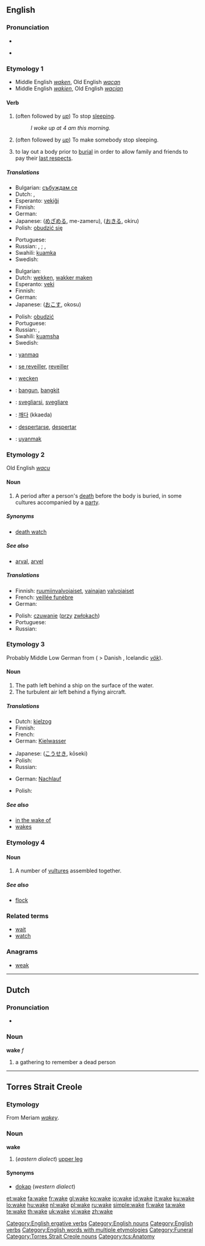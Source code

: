 ==English==

===Pronunciation===
* {{IPA|/'weɪk/}}
* {{audio|en-us-wake.ogg|Audio (US)}}
*: {{rhymes|eɪk}}

===Etymology 1===
* Middle English ''[[waken]]'', Old English ''[[wacan]]''
* Middle English ''[[wakien]]'', Old English ''[[wacian]]''

====Verb====
{{en-verb|wakes|waking|'''[[woke]] '''or''' [[waked]]'''|'''[[woken]] '''or''' [[waked]]'''}}

# {{intransitive}} (often followed by ''[[up]]'') To stop [[sleep]]ing.
#: ''I woke up at 4 am this morning.''
# {{transitive}} (often followed by ''[[up]]'') To make somebody stop sleeping.
# to lay out a body prior to [[burial]] in order to allow family and friends to pay their [[last respects]].

=====Translations=====
{{trans-top|to stop sleeping}}
* Bulgarian: [[събуждам се]]
* Dutch: {{t+|nl|ontwaken}}, {{t-|nl|wakker worden}}
* Esperanto: [[vekiĝi]]
* Finnish: {{t-|fi|herätä}}
* German: {{t+|de|aufwachen}}
* Japanese: {{Jpan|[[目覚める]]}} ([[めざめる]], me-zameru), {{Jpan|[[起きる]]}} ([[おきる]], okiru)
* Polish: [[obudzić się]]
{{trans-mid}}
* Portuguese: {{t+|pt|acordar}}
* Russian: {{t|ru|просыпаться|sc=Cyrl|tr=prosypát's'a}} {{impf}}, {{t|ru|проснуться|sc=Cyrl|tr=prosnút's'a}} {{pf}}; {{t|ru|пробуждаться|sc=Cyrl|tr=probuždát's'a}} {{impf}}, {{t|ru|пробудиться|sc=Cyrl|tr=probudít's'a}} {{pf}}
* Swahili: [[kuamka]]
* Swedish: {{t+|sv|vakna}}
{{trans-bottom}}

{{trans-top|to make somebody stop sleeping}}
* Bulgarian: {{t+|bg|събуждам|sc=Cyrl}}
* Dutch: [[wekken]], [[wakker maken]]
* Esperanto: [[veki]]
* Finnish: {{t+|fi|herättää}}
* German: {{t-|de|aufwecken}}
* Japanese: {{Jpan|[[起こす]]}} ([[おこす]], okosu)
{{trans-mid}}
* Polish: [[obudzić]]
* Portuguese: {{t+|pt|acordar}}
* Russian: {{t|ru|будить|sc=Cyrl|tr=budít'}} {{impf}}, {{t|ru|разбудить|sc=Cyrl|tr=razbudít'}} {{pf}}
* Swahili: [[kuamsha]]
* Swedish: {{t+|sv|väcka}}
{{trans-bottom}}

{{checktrans-top}}
* {{ttbc|Crimean Tatar}}: [[yanmaq]]
* {{ttbc|French}}: [[se reveiller]], [[reveiller]]
* {{ttbc|German}}: [[wecken]]
* {{ttbc|Indonesian}}: [[bangun]], [[bangkit]]
{{trans-mid}}
* {{ttbc|Italian}}: [[svegliarsi]], [[svegliare]]
* {{ttbc|Korean}}: [[깨다]] (kkaeda)
* {{ttbc|Spanish}}: [[despertarse]], [[despertar]]
* {{ttbc|Turkish}}: [[uyanmak]]
{{trans-bottom}}

===Etymology 2===
Old English ''[[wacu]]''

====Noun====
{{en-noun}}

# A period after a person's [[death]] before the body is buried, in some cultures accompanied by a [[party]].

=====Synonyms=====
* [[death watch]]

=====See also=====
* [[arval]], [[arvel]]

=====Translations=====
{{trans-top|period after death}}
* Finnish: [[ruumiinvalvojaiset]], [[vainajan]] [[valvojaiset]]
* French: [[veillée funèbre]]
* German: {{t+|de|Totenwache|f}}
{{trans-mid}}
* Polish: [[czuwanie]] ([[przy]] [[zwłoki|zwłokach]]) {{n}}
* Portuguese: {{t+|pt|velório|m}}
* Russian: {{t|ru|поминки|f|p|sc=Cyrl|tr=pomínki}}
{{trans-bottom}}

===Etymology 3===
Probably Middle Low German from {{etyl|non}} {{term|vǫk||a hole in the ice}} ( > Danish {{term|våge}}, Icelandic ''[[vök]]'').

====Noun====
{{en-noun}}

# The path left behind a ship on the surface of the water.
# The turbulent air left behind a flying aircraft.

=====Translations=====
{{trans-top|path left behind a ship on the surface of the water}}
* Dutch: [[kielzog]] {{n}}
* Finnish: {{t-|fi|vanavesi}}
* French: {{t+|fr|sillage|m}}
* German: [[Kielwasser]] {{n}}
{{trans-mid}}
* Japanese: {{Jpan|[[航跡]]}} ([[こうせき]], kōseki)
* Polish: {{t-|pl|kilwater|m}}
* Russian: {{t|ru|кильватер|m|sc=Cyrl|tr=kil'váter}}
{{trans-bottom}}

{{trans-top|turbulent air left behind a flying aircraft}}
* German: [[Nachlauf]] {{m}}
{{trans-mid}}
* Polish: {{t-|pl|smuga kondensacyjna|f}}
{{trans-bottom}}

=====See also=====
* [[in the wake of]]
* [[wakes]]

===Etymology 4===

====Noun====
{{en-noun}}

# A number of [[vultures]] assembled together.

=====See also=====
* [[flock]]

===Related terms===
* [[wait]]
* [[watch]]

===Anagrams===
* [[weak]]

[[Category:English ergative verbs]]
[[Category:English nouns]]
[[Category:English verbs]]
[[Category:English words with multiple etymologies]]
[[Category:Funeral]]

----

==Dutch==

===Pronunciation===
* {{IPA|/'wakə/|lang=nl}}

===Noun===
'''wake''' ''f''

# a gathering to remember a dead person

----

==Torres Strait Creole==

===Etymology===
From Meriam ''[[wakey]]''.

===Noun===
'''wake'''

# (''eastern dialect'') [[upper leg]]

====Synonyms====
* [[dokap]] (''western dialect'')

[[Category:Torres Strait Creole nouns]]
[[Category:tcs:Anatomy]]

[[et:wake]]
[[fa:wake]]
[[fr:wake]]
[[gl:wake]]
[[ko:wake]]
[[io:wake]]
[[id:wake]]
[[it:wake]]
[[ku:wake]]
[[lo:wake]]
[[hu:wake]]
[[nl:wake]]
[[pl:wake]]
[[ru:wake]]
[[simple:wake]]
[[fi:wake]]
[[ta:wake]]
[[te:wake]]
[[th:wake]]
[[uk:wake]]
[[vi:wake]]
[[zh:wake]]